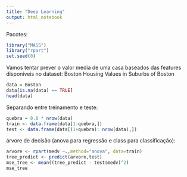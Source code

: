 ```yaml
---
title: "Deep Learning"
output: html_notebook
---
```


Pacotes:

```r
library("MASS")
library("rpart")
set.seed(0)
```

Vamos tentar prever o valor media de uma casa baseados das features disponíveis no dataset: 
Boston Housing Values in Suburbs of Boston

```r
data = Boston
data[is.na(data) == TRUE]
head(data)
```

Separando entre treinamento e teste:

```r
quebra = 0.8 * nrow(data)
train <- data.frame(data[1:quebra,])
test <- data.frame(data[(1+quebra): nrow(data),])
```

árvore de decisão (anova para regressão e class para classificação):
```r
arvore <- rpart(medv ~.,method="anova", data=train)
tree_predict <- predict(arvore,test)
mse_tree <- mean((tree_predict - test$medv)^2)
mse_tree
```



